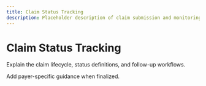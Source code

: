 ```yaml
---
title: Claim Status Tracking
description: Placeholder description of claim submission and monitoring.
---
```


# Claim Status Tracking

Explain the claim lifecycle, status definitions, and follow-up workflows.

Add payer-specific guidance when finalized.
